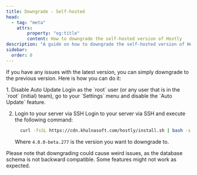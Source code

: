 ```yaml
---
title: Downgrade - Self-hosted
head:
  - tag: "meta"
    attrs:
        property: "og:title"
        content: How to downgrade the self-hosted version of Hostly
description: "A guide on how to downgrade the self-hosted version of Hostly."
sidebar:
  order: 8
---
```



If you have any issues with the latest version, you can simply downgrade to the previous version. Here is how you can do it:

<Steps>
 1. Disable Auto Update
    Login as the `root` user (or any user that is in the `root` (initial) team),
    go to your `Settings` menu and disable the `Auto Update` feature.

 2. Login to your server via SSH
    Login to your server via SSH and execute the following command:
    ```bash
      curl -fsSL https://cdn.khulnasoft.com/hostly/install.sh | bash -s 4.0.0-beta.277
    ```

    Where `4.0.0-beta.277` is the version you want to downgrade to.

</Steps>

<Aside type="caution" title="Watch out!">
  Please note that downgrading could cause weird issues, as the database schema
  is not backward compatible. Some features might not work as expected.
</Aside>

